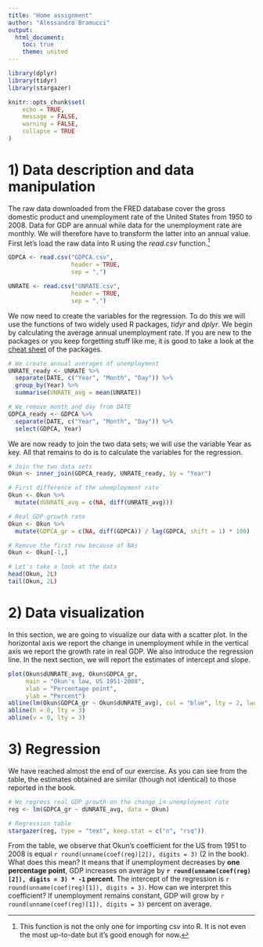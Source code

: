 ```yaml
---
title: "Home assignment"
author: "Alessandro Bramucci"
output:
  html_document:
    toc: true
    theme: united
---
```


```r
library(dplyr)
library(tidyr)
library(stargazer)

knitr::opts_chunk$set(
	echo = TRUE,
	message = FALSE,
	warning = FALSE,
	collapse = TRUE
)
```

# 1) Data description and data manipulation

The raw data downloaded from the FRED database cover the gross domestic product and unemployment rate of the United States from 1950 to 2008. Data for GDP are annual while data for the unemployment rate are monthly. We will therefore have to transform the latter into an annual value. First let's load the raw data into R using the *read.csv* function.^[This function is not the only one for importing csv into R. It is not even the most up-to-date but it's good enough for now.]

```r
GDPCA <- read.csv("GDPCA.csv",
                  header = TRUE,
                  sep = ",")

UNRATE <- read.csv("UNRATE.csv",
                  header = TRUE,
                  sep = ",")
```

We now need to create the variables for the regression. To do this we will use the functions of two widely used R packages, *tidyr* and *dplyr*. We begin by calculating the average annual unemployment rate. If you are new to the packages or you keep forgetting stuff like me, it is good to take a look at the [cheat sheet](https://www.rstudio.com/wp-content/uploads/2015/02/data-wrangling-cheatsheet.pdf) of the packages.

```r
# We create annual averages of unemployment
UNRATE_ready <- UNRATE %>% 
  separate(DATE, c("Year", "Month", "Day")) %>% 
  group_by(Year) %>% 
  summarise(UNRATE_avg = mean(UNRATE))

# We remove month and day from DATE
GDPCA_ready <- GDPCA %>% 
  separate(DATE, c("Year", "Month", "Day")) %>% 
  select(GDPCA, Year)
```

We are now ready to join the two data sets; we will use the variable Year as key. All that remains to do is to calculate the variables for the regression.

```r
# Join the two data sets
Okun <- inner_join(GDPCA_ready, UNRATE_ready, by = "Year")

# First difference of the unemployment rate
Okun <- Okun %>% 
  mutate(dUNRATE_avg = c(NA, diff(UNRATE_avg)))

# Real GDP growth rate
Okun <- Okun %>%  
  mutate(GDPCA_gr = c(NA, diff(GDPCA)) / lag(GDPCA, shift = 1) * 100)

# Remove the first row because of NAs
Okun <- Okun[-1,]

# Let's take a look at the data
head(Okun, 2L)
tail(Okun, 2L)
```

# 2) Data visualization

In this section, we are going to visualize our data with a scatter plot. In the horizontal axis we report the change in unemployment while in the vertical axis we report the growth rate in real GDP. We also introduce the regression line. In the next section, we will report the estimates of intercept and slope.

```r
plot(Okun$dUNRATE_avg, Okun$GDPCA_gr,
     main = "Okun's law, US 1951-2008",
     xlab = "Percentage point",
     ylab = "Percent")
abline(lm(Okun$GDPCA_gr ~ Okun$dUNRATE_avg), col = "blue", lty = 2, lwd = 2)
abline(h = 0, lty = 3)
abline(v = 0, lty = 3)
```

# 3) Regression

We have reached almost the end of our exercise. As you can see from the table, the estimates obtained are similar (though not identical) to those reported in the book.

```r
# We regress real GDP growth on the change in unemployment rate
reg <- lm(GDPCA_gr ~ dUNRATE_avg, data = Okun)

# Regression table
stargazer(reg, type = "text", keep.stat = c("n", "rsq"))

```

From the table, we observe that Okun's coefficient for the US from 1951 to 2008 is equal `r round(unname(coef(reg)[2]), digits = 3)` (2 in the book). What does this mean? It means that if unemployment decreases by **one percentage point**, GDP increases on average by **`r round(unname(coef(reg)[2]), digits = 3) * -1` percent**. The intercept of the regression is `r round(unname(coef(reg)[1]), digits = 3)`. How can we interpret this coefficient? If unemployment remains constant, GDP will grow by `r round(unname(coef(reg)[1]), digits = 3)` percent on average.